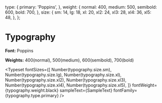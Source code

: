 <!-- Typography.stories.mdx -->


<Meta title="Tokens/Typography" />

  type: {
    primary: 'Poppins',
  },
  weight: {
    normal: 400,
    medium: 500,
    semibold: 600,
    bold: 700,
  },
  size: {
    sm: 14,
    lg: 18,
    xl: 20,
    xl2: 24,
    xl3: 28,
    xl4: 36,
    xl5: 48,
  },
};


# Typography

**Font:** Poppins

**Weights:** 400(normal), 500(medium), 600(semibold), 700(bold)

<Typeset
  fontSizes={[
    Number(typography.size.sm),
    Number(typography.size.lg),
    Number(typography.size.xl),
    Number(typography.size.xl2),
    Number(typography.size.xl3),
    Number(typography.size.xl4),
    Number(typography.size.xl5),
  ]}
  fontWeight={typography.weight.black}
  sampleText={SampleText}
  fontFamily={typography.type.primary}
/>